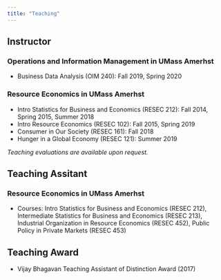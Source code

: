 ```yaml
---
title: "Teaching"
---
```


## Instructor 
### Operations and Information Management in UMass Amerhst
- Business Data Analysis (OIM 240): Fall 2019, Spring 2020

### Resource Economics in UMass Amerhst
- Intro Statistics for Business and Economics (RESEC 212): Fall 2014, Spring 2015, Summer 2018
- Intro Resource Economics (RESEC 102): Fall 2015, Spring 2019
-  Consumer in Our Society (RESEC 161): Fall 2018
- Hunger in a Global Economy (RESEC 121): Summer 2019

*Teaching evaluations are available upon request.*

## Teaching Assitant 
### Resource Economics in UMass Amerhst
- Courses: Intro Statistics for Business and Economics (RESEC 212), Intermediate Statistics for Business and Economics (RESEC 213),
Industrial Organization in Resource Economics (RESEC 452), Public Policy in Private Markets (RESEC 453)

## Teaching Award
- Vijay Bhagavan Teaching Assistant of Distinction Award (2017) 

